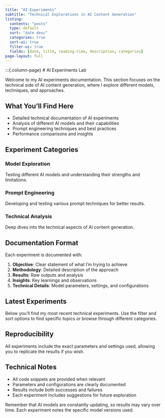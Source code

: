 ```yaml
---
title: "AI Experiments"
subtitle: "Technical Explorations in AI Content Generation"
listing:
  contents: "posts"
  type: default
  sort: "date desc"
  categories: true
  sort-ui: true
  filter-ui: true
  fields: [date, title, reading-time, description, categories]
page-layout: full
---
```


:::{.column-page}
# AI Experiments Lab

Welcome to my AI experiments documentation. This section focuses on the technical side of AI content generation, where I explore different models, techniques, and approaches.

:::{.callout-note}
## What You'll Find Here
- Detailed technical documentation of AI experiments
- Analysis of different AI models and their capabilities
- Prompt engineering techniques and best practices
- Performance comparisons and insights
:::

## Experiment Categories

:::{.grid}

:::{.g-col-12 .g-col-md-4}
### Model Exploration
Testing different AI models and understanding their strengths and limitations.
:::

:::{.g-col-12 .g-col-md-4}
### Prompt Engineering
Developing and testing various prompt techniques for better results.
:::

:::{.g-col-12 .g-col-md-4}
### Technical Analysis
Deep dives into the technical aspects of AI content generation.
:::

:::

## Documentation Format

Each experiment is documented with:

1. **Objective**: Clear statement of what I'm trying to achieve
2. **Methodology**: Detailed description of the approach
3. **Results**: Raw outputs and analysis
4. **Insights**: Key learnings and observations
5. **Technical Details**: Model parameters, settings, and configurations

## Latest Experiments

Below you'll find my most recent technical experiments. Use the filter and sort options to find specific topics or browse through different categories.

:::{.callout-tip}
## Reproducibility
All experiments include the exact parameters and settings used, allowing you to replicate the results if you wish.
:::

## Technical Notes

- All code snippets are provided when relevant
- Parameters and configurations are clearly documented
- Results include both successes and failures
- Each experiment includes suggestions for future exploration

:::{.callout-warning}
Remember that AI models are constantly updating, so results may vary over time. Each experiment notes the specific model versions used.
:::